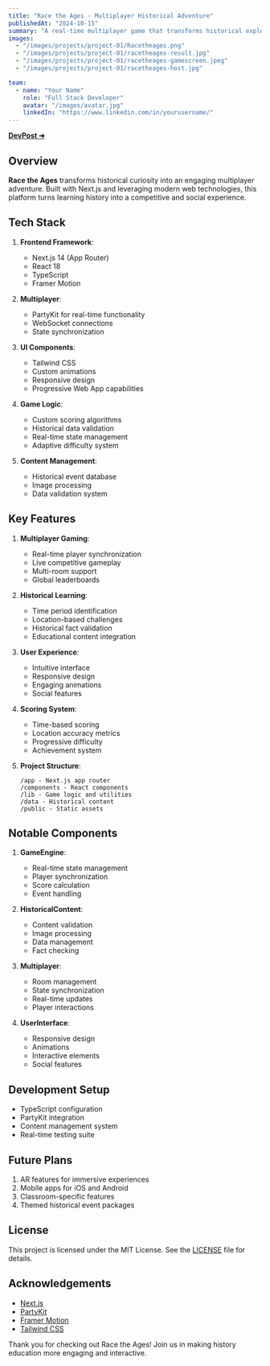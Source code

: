 ```yaml
---
title: "Race the Ages - Multiplayer Historical Adventure"
publishedAt: "2024-10-15"
summary: "A real-time multiplayer game that transforms historical exploration into an engaging competitive experience."
images:
  - "/images/projects/project-01/Racetheages.png"
  - "/images/projects/project-01/racetheages-result.jpg"
  - "/images/projects/project-01/racetheages-gamescreen.jpeg"
  - "/images/projects/project-01/racetheages-host.jpg"

team:
  - name: "Your Name"
    role: "Full Stack Developer"
    avatar: "/images/avatar.jpg"
    linkedIn: "https://www.linkedin.com/in/yourusername/"
---
```


[**DevPost ➔**](https://devpost.com/software/race-the-ages)

## Overview

**Race the Ages** transforms historical curiosity into an engaging multiplayer adventure. Built with Next.js and leveraging modern web technologies, this platform turns learning history into a competitive and social experience.

## Tech Stack

1. **Frontend Framework**:
   - Next.js 14 (App Router)
   - React 18
   - TypeScript
   - Framer Motion

2. **Multiplayer**:
   - PartyKit for real-time functionality
   - WebSocket connections
   - State synchronization

3. **UI Components**:
   - Tailwind CSS
   - Custom animations
   - Responsive design
   - Progressive Web App capabilities

4. **Game Logic**:
   - Custom scoring algorithms
   - Historical data validation
   - Real-time state management
   - Adaptive difficulty system

5. **Content Management**:
   - Historical event database
   - Image processing
   - Data validation system

## Key Features

1. **Multiplayer Gaming**:
   - Real-time player synchronization
   - Live competitive gameplay
   - Multi-room support
   - Global leaderboards

2. **Historical Learning**:
   - Time period identification
   - Location-based challenges
   - Historical fact validation
   - Educational content integration

3. **User Experience**:
   - Intuitive interface
   - Responsive design
   - Engaging animations
   - Social features

4. **Scoring System**:
   - Time-based scoring
   - Location accuracy metrics
   - Progressive difficulty
   - Achievement system

5. **Project Structure**:
   ```
   /app - Next.js app router
   /components - React components
   /lib - Game logic and utilities
   /data - Historical content
   /public - Static assets
   ```

## Notable Components

1. **GameEngine**:
   - Real-time state management
   - Player synchronization
   - Score calculation
   - Event handling

2. **HistoricalContent**:
   - Content validation
   - Image processing
   - Data management
   - Fact checking

3. **Multiplayer**:
   - Room management
   - State synchronization
   - Real-time updates
   - Player interactions

4. **UserInterface**:
   - Responsive design
   - Animations
   - Interactive elements
   - Social features

## Development Setup

- TypeScript configuration
- PartyKit integration
- Content management system
- Real-time testing suite

## Future Plans

1. AR features for immersive experiences
2. Mobile apps for iOS and Android
3. Classroom-specific features
4. Themed historical event packages

## License

This project is licensed under the MIT License. See the [LICENSE](LICENSE) file for details.

## Acknowledgements

- [Next.js](https://nextjs.org/)
- [PartyKit](https://partykit.io/)
- [Framer Motion](https://www.framer.com/motion/)
- [Tailwind CSS](https://tailwindcss.com/)

Thank you for checking out Race the Ages! Join us in making history education more engaging and interactive.
```